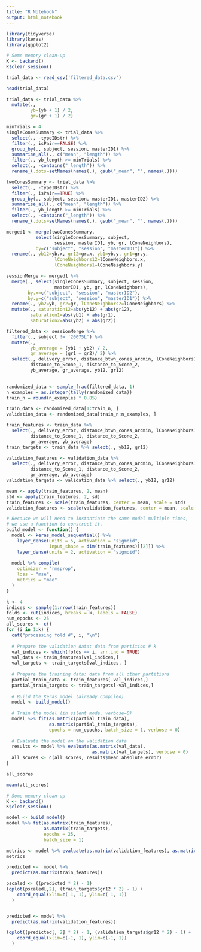 ```yaml
---
title: "R Notebook"
output: html_notebook
---
```


```r
library(tidyverse)
library(keras)
library(ggplot2)
```


```r
# Some memory clean-up
K <- backend()
K$clear_session()
```

```r
trial_data <- read_csv('filtered_data.csv')

head(trial_data)

trial_data <- trial_data %>%
  mutate(., 
         yb=(yb + 1) / 2,
         gr=(gr + 1) / 2)

```
```r
minTrials = 4
singleConesSummary <- trial_data %>%
  select(., -typeIDstr) %>%
  filter(., isPair==FALSE) %>% 
  group_by(., subject, session, masterID1) %>%   
  summarise_all(., c("mean", "length")) %>%
  filter(., yb_length >= minTrials) %>%
  select(., -contains("_length")) %>%
  rename_(.dots=setNames(names(.), gsub("_mean", "", names(.))))

twoConesSummary <- trial_data %>%
  select(., -typeIDstr) %>%
  filter(., isPair==TRUE) %>% 
  group_by(., subject, session, masterID1, masterID2) %>%
  summarise_all(., c("mean", "length")) %>%
  filter(., yb_length >= minTrials) %>%
  select(., -contains("_length")) %>%
  rename_(.dots=setNames(names(.), gsub("_mean", "", names(.))))

merged1 <- merge(twoConesSummary, 
           select(singleConesSummary, subject, 
                  session, masterID1, yb, gr, lConeNeighbors), 
           by=c("subject", "session", "masterID1")) %>% 
  rename(., yb12=yb.x, gr12=gr.x, yb1=yb.y, gr1=gr.y,
                  lConeNeighbors12=lConeNeighbors.x, 
                  lConeNeighbors1=lConeNeighbors.y)

sessionMerge <- merged1 %>% 
  merge(., select(singleConesSummary, subject, session,
                  masterID1, yb, gr, lConeNeighbors), 
        by.x=c("subject", "session", "masterID2"),
        by.y=c("subject", "session", "masterID1")) %>% 
  rename(., yb2=yb, gr2=gr, lConeNeighbors2=lConeNeighbors) %>%
  mutate(., saturation12=abs(yb12) + abs(gr12),
         saturation1=abs(yb1) + abs(gr1),
         saturation2=abs(yb2) + abs(gr2))
```

```r

filtered_data <- sessionMerge %>% 
  filter(., subject != '20075L') %>%
  mutate(., 
         yb_average = (yb1 + yb2) / 2,
         gr_average = (gr1 + gr2)/ 2) %>%
  select(., delivery_error, distance_btwn_cones_arcmin, lConeNeighbors12, typeID, 
         distance_to_Scone_1, distance_to_Scone_2,
         yb_average, gr_average, yb12, gr12)
  
```

```r
randomized_data <- sample_frac(filtered_data, 1)
n_examples = as.integer(tally(randomized_data))
train_n = round(n_examples * 0.85)

train_data <- randomized_data[1:train_n, ]
validation_data <- randomized_data[train_n:n_examples, ]

train_features <- train_data %>% 
  select(., delivery_error, distance_btwn_cones_arcmin, lConeNeighbors12, typeID, 
         distance_to_Scone_1, distance_to_Scone_2,
         gr_average, yb_average)
train_targets <- train_data %>% select(., yb12, gr12)

validation_features <- validation_data %>%
  select(., delivery_error, distance_btwn_cones_arcmin, lConeNeighbors12, typeID, 
         distance_to_Scone_1, distance_to_Scone_2,
         gr_average, yb_average)
validation_targets <- validation_data %>% select(., yb12, gr12)

mean <- apply(train_features, 2, mean)
std <- apply(train_features, 2, sd)
train_features <- scale(train_features, center = mean, scale = std)
validation_features <- scale(validation_features, center = mean, scale = std)


```

```r
# Because we will need to instantiate the same model multiple times,
# we use a function to construct it.
build_model <- function() {
  model <- keras_model_sequential() %>% 
    layer_dense(units = 5, activation = "sigmoid",
                input_shape = dim(train_features)[[2]]) %>% 
    layer_dense(units = 2, activation = "sigmoid")
  
  model %>% compile(
    optimizer = "rmsprop", 
    loss = "mse", 
    metrics = "mae"
  )
}
```

```r
k <- 4
indices <- sample(1:nrow(train_features))
folds <- cut(indices, breaks = k, labels = FALSE)
num_epochs <- 25
all_scores <- c()
for (i in 1:k) {
  cat("processing fold #", i, "\n")
  
  # Prepare the validation data: data from partition # k
  val_indices <- which(folds == i, arr.ind = TRUE) 
  val_data <- train_features[val_indices,]
  val_targets <- train_targets[val_indices, ]
  
  # Prepare the training data: data from all other partitions
  partial_train_data <- train_features[-val_indices,]
  partial_train_targets <- train_targets[-val_indices,]
  
  # Build the Keras model (already compiled)
  model <- build_model()
  
  # Train the model (in silent mode, verbose=0)
  model %>% fit(as.matrix(partial_train_data), 
                as.matrix(partial_train_targets),
                epochs = num_epochs, batch_size = 1, verbose = 0)
                
  # Evaluate the model on the validation data
  results <- model %>% evaluate(as.matrix(val_data), 
                                as.matrix(val_targets), verbose = 0)
  all_scores <- c(all_scores, results$mean_absolute_error)
}  
```

```r
all_scores
```

```r
mean(all_scores)
```


```r
# Some memory clean-up
K <- backend()
K$clear_session()
```

```r
model <- build_model()
model %>% fit(as.matrix(train_features), 
              as.matrix(train_targets), 
              epochs = 25, 
              batch_size = 1)

metrics <- model %>% evaluate(as.matrix(validation_features), as.matrix(validation_targets), verbose = 0)
metrics

```

```r
predicted <-  model %>% 
  predict(as.matrix(train_features))

pscaled <- ((predicted * 2) - 1)
(qplot(pscaled[,2], (train_targets$gr12 * 2) - 1) +
    coord_equal(xlim=c(-1, 1), ylim=c(-1, 1))
  )


predicted <- model %>%
  predict(as.matrix(validation_features))

(qplot((predicted[, 2] * 2) - 1, (validation_targets$gr12 * 2) - 1) +
    coord_equal(xlim=c(-1, 1), ylim=c(-1, 1))
  )

```
